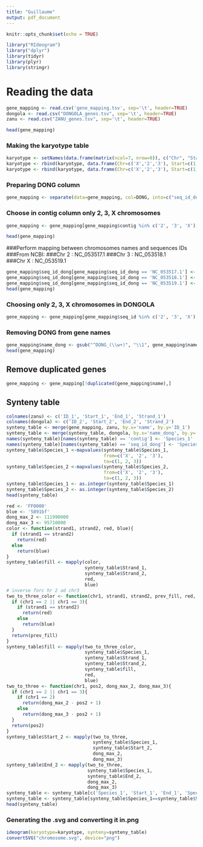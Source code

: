 ---
title: "Guillaume"
output: pdf_document
---

```{r setup, include=FALSE}
knitr::opts_chunk$set(echo = TRUE)
```

```{r }
library("RIdeogram")
library("dplyr")
library(tidyr)
library(plyr)
library(stringr)
```


# Reading the data

```{r}
gene_mapping <- read.csv('gene_mapping.tsv', sep='\t', header=TRUE)
dongola <- read.csv("DONGOLA_genes.tsv", sep='\t', header=TRUE)
zanu <- read.csv("ZANU_genes.tsv", sep='\t', header=TRUE)
```

```{r }
head(gene_mapping)
```

### Making the karyotype table
```{r}
karyotype <- setNames(data.frame(matrix(ncol=7, nrow=0)), c("Chr", "Start", "End", "fill", "species", "size", "color"))
karyotype <- rbind(karyotype, data.frame(Chr=c('X','2','3'), Start=c(1, 1, 1), End=c(27238055, 114783175, 97973315), fill='969696', species='Zanu', size=12, color='252525'))
karyotype <- rbind(karyotype, data.frame(Chr=c('X','2','3'), Start=c(1, 1, 1), End=c(26910000, 111990000, 95710000), fill='969696', species='Dongola', size=12, color='252525'))
```

### Preparing DONG column
```{r}
gene_mapping <- separate(data=gene_mapping, col=DONG, into=c("seq_id_dong", "mid_dong", 'strand_dong', 'len_dong', 'name_dong'), sep=",")
```

### Choose in contig column only 2, 3, X chromosomes
```{r}
gene_mapping <- gene_mapping[gene_mapping$contig %in% c('2', '3', 'X'),]
```

```{r}
head(gene_mapping)
```

###Perform mapping between chromosomes names and sequences IDs
###From NCBI:
###Chr 2 : NC_053517.1
###Chr 3 : NC_053518.1	
###Chr X : NC_053519.1

```{r}
gene_mapping$seq_id_dong[gene_mapping$seq_id_dong == 'NC_053517.1'] <- '2'
gene_mapping$seq_id_dong[gene_mapping$seq_id_dong == 'NC_053518.1'] <- '3'
gene_mapping$seq_id_dong[gene_mapping$seq_id_dong == 'NC_053519.1'] <- 'X'
head(gene_mapping)
```

### Choosing only 2, 3, X chromosomes in DONGOLA
```{r}
gene_mapping <- gene_mapping[gene_mapping$seq_id %in% c('2', '3', 'X'),]
```

### Removing DONG from gene names
```{r}
gene_mapping$name_dong <- gsub("^DONG_(\\w+)", "\\1", gene_mapping$name_dong)
head(gene_mapping)
```

## Remove duplicated genes
```{r}
gene_mapping <- gene_mapping[!duplicated(gene_mapping$name),]
```

## Synteny table


```{r}
colnames(zanu) <- c('ID_1', 'Start_1', 'End_1', 'Strand_1')
colnames(dongola) <- c('ID_2', 'Start_2', 'End_2', 'Strand_2')
synteny_table <- merge(gene_mapping, zanu, by.x='name', by.y='ID_1')
synteny_table <- merge(synteny_table, dongola, by.x='name_dong', by.y='ID_2')
names(synteny_table)[names(synteny_table) == 'contig'] <- 'Species_1'
names(synteny_table)[names(synteny_table) == 'seq_id_dong'] <- 'Species_2'
synteny_table$Species_1 <-mapvalues(synteny_table$Species_1,
                                    from=c('X', '2', '3'),
                                    to=c(1, 2, 3))
synteny_table$Species_2 <-mapvalues(synteny_table$Species_2,
                                    from=c('X', '2', '3'),
                                    to=c(1, 2, 3))
synteny_table$Species_1 <- as.integer(synteny_table$Species_1)
synteny_table$Species_2 <- as.integer(synteny_table$Species_2)
head(synteny_table)
```

```{r}
red <- 'FF0000'
blue <- '5891bf'
dong_max_2 <- 111990000
dong_max_3 <- 95710000
color <- function(strand1, strand2, red, blue){
  if (strand1 == strand2)
    return(red)
  else
    return(blue)
}
synteny_table$fill <- mapply(color, 
                             synteny_table$Strand_1, 
                             synteny_table$Strand_2,
                             red,
                             blue)
# inverse forc hr 2 ad chr3
two_to_three_color <- function(chr1, strand1, strand2, prev_fill, red, blue){
  if (chr1 == 2 || chr1 == 3){
    if (strand1 == strand2)
      return(red)
    else
      return(blue)
  }
  return(prev_fill)
}
synteny_table$fill <- mapply(two_to_three_color, 
                             synteny_table$Species_1, 
                             synteny_table$Strand_1, 
                             synteny_table$Strand_2, 
                             synteny_table$fill, 
                             red, 
                             blue)
two_to_three <- function(chr1, pos2, dong_max_2, dong_max_3){
  if (chr1 == 2 || chr1 == 3){
    if (chr1 == 2)
      return(dong_max_2 - pos2 + 1)
    else
      return(dong_max_3 - pos2 + 1)
  }
  return(pos2)
}
synteny_table$Start_2 <- mapply(two_to_three, 
                                synteny_table$Species_1, 
                                synteny_table$Start_2, 
                                dong_max_2, 
                                dong_max_3)
synteny_table$End_2 <- mapply(two_to_three, 
                              synteny_table$Species_1, 
                              synteny_table$End_2, 
                              dong_max_2, 
                              dong_max_3)
synteny_table <- synteny_table[c('Species_1', 'Start_1', 'End_1', 'Species_2', 'Start_2', 'End_2', 'fill')]
synteny_table <- synteny_table[synteny_table$Species_1==synteny_table$Species_2, ]
head(synteny_table)
```

### Generating the .svg and converting it in.png
```{r}
ideogram(karyotype=karyotype, synteny=synteny_table)
convertSVG("chromosome.svg", device="png")
```